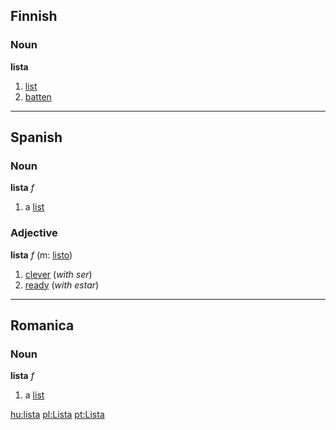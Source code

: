 ==Finnish==
===Noun===
'''lista'''
#[[list]]
#[[batten]]

----

==Spanish==
===Noun===
'''lista''' ''f''

# a [[list]]

===Adjective===
'''lista''' ''f'' (m: [[listo]])

# [[clever]] (''with ser'')
# [[ready]] (''with estar'')

-----

==Romanica==
===Noun===
'''lista''' ''f''

# a [[list]]

[[hu:lista]]
[[pl:Lista]]
[[pt:Lista]]